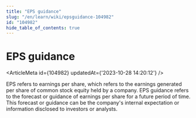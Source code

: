 ```yaml
---
title: "EPS guidance"
slug: "/en/learn/wiki/epsguidance-104982"
id: "104982"
hide_table_of_contents: true
---
```



# EPS guidance

<ArticleMeta id={104982} updatedAt={'2023-10-28 14:20:12'} />
<div className='border-solid border-b border-t-0 my-4 border-[var(--ifm-color-gray-300)]' />

EPS refers to earnings per share, which refers to the earnings generated per share of common stock equity held by a company. EPS guidance refers to the forecast or guidance of earnings per share for a future period of time. This forecast or guidance can be the company's internal expectation or information disclosed to investors or analysts.
